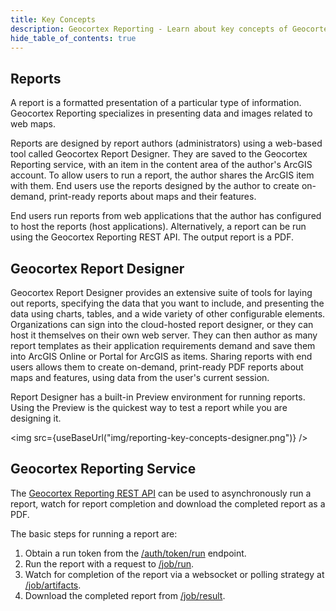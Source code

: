 ```yaml
---
title: Key Concepts
description: Geocortex Reporting - Learn about key concepts of Geocortex Reporting
hide_table_of_contents: true
---
```



<DesignerCallout />

## Reports

A report is a formatted presentation of a particular type of information. Geocortex Reporting specializes in presenting data and images related to web maps.

Reports are designed by report authors (administrators) using a web-based tool called Geocortex Report Designer. They are saved to the Geocortex Reporting service, with an item in the content area of the author's ArcGIS account. To allow users to run a report, the author shares the ArcGIS item with them. End users use the reports designed by the author to create on-demand, print-ready reports about maps and their features.

End users run reports from web applications that the author has configured to host the reports (host applications). Alternatively, a report can be run using the Geocortex Reporting REST API. The output report is a PDF.

## Geocortex Report Designer

Geocortex Report Designer provides an extensive suite of tools for laying out reports, specifying the data that you want to include, and presenting the data using charts, tables, and a wide variety of other configurable elements. Organizations can sign into the cloud-hosted report designer, or they can host it themselves on their own web server. They can then author as many report templates as their application requirements demand and save them into ArcGIS Online or Portal for ArcGIS as items. Sharing reports with end users allows them to create on-demand, print-ready PDF reports about maps and features, using data from the user's current session.

Report Designer has a built-in Preview environment for running reports. Using the Preview is the quickest way to test a report while you are designing it.

<img src={useBaseUrl("img/reporting-key-concepts-designer.png")} />

## Geocortex Reporting Service

The [Geocortex Reporting REST API](https://apps.geocortex.com/reporting/service/api-viewer/index.html?url=../swagger.json#/) can be used to asynchronously run a report, watch for report completion and download the completed report as a PDF.

The basic steps for running a report are:

1. Obtain a run token from the [/auth/token/run](https://apps.geocortex.com/reporting/service/api-viewer/index.html?url=../swagger.json#/auth/post_auth_token_run) endpoint.
2. Run the report with a request to [/job/run](https://apps.geocortex.com/reporting/service/api-viewer/index.html?url=../swagger.json#/job/post_job_run).
3. Watch for completion of the report via a websocket or polling strategy at [/job/artifacts](https://apps.geocortex.com/reporting/service/api-viewer/index.html?url=../swagger.json#/job/get_job_artifacts).
4. Download the completed report from [/job/result](https://apps.geocortex.com/reporting/service/api-viewer/index.html?url=../swagger.json#/job/get_job_result).
